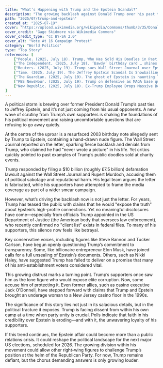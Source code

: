 ```yaml
---
title: "What’s Happening with Trump and the Epstein Scandal?"
description: "The growing backlash against Donald Trump over his past ties to Jeffrey Epstein is stirring doubts within his MAGA base and raising questions about his silence on the scandal."
path: "2025/07/trump-and-epstein"
created_at: "2025-07-19"
cover: "https://upload.wikimedia.org/wikipedia/commons/thumb/3/35/Donald_Trump_%2850042292738%29.jpg/960px-Donald_Trump_%2850042292738%29.jpg?20200625164141"
cover_credit: "Gage Skidmore via Wikimedia Commons"
cover_credit_type: "CC BY-SA 2.0"
cover_alt: "Vote At 16 Campaign Protest"
category: "World Politics"
type: "Top Story"
references: [
    ["People. (2025, July 18). Trump, Who Has Sold His Doodles in Past, Denies Report of Graphic Epstein Letter by Saying He 'Never Wrote a Picture in My Life'.", "https://people.com/trump-doodles-resurface-after-denying-graphic-epstein-letter-11774987"],
    ["The Independent. (2025, July 18). ‘Bawdy’ birthday card … shines new light.", "https://people.com/ex-casino-boss-claims-trump-epstein-brought-underage-girls-casino-floor-11774374"],
    ["Reuters. (2025, July 19). Trump sues Wall Street Journal over Epstein report…", "https://www.reuters.com/world/us/trump-sues-wall-street-journal-over-epstein-report-seeks-10-billion-2025-07-19"],
    ["Time. (2025, July 19). The Jeffrey Epstein Scandal Is Snowballing and Trump Can't Seem to Stop It.", "https://time.com/7302426/jeffrey-epstein-files-trump-takeaways"],
    ["The Guardian. (2025, July 19). The ghost of Epstein is haunting Trump's presidency: inside the 'MAGA' revolt.", "https://www.theguardian.com/news/ng-interactive/2025/jul/19/trump-epstein-maga-revolt"],
    ["PBS NewsHour. (2025, July 19). Trump on defensive as MAGA base questions his Epstein connections.", "https://www.pbs.org/newshour/show/trump-on-defensive-as-maga-base-questions-his-epstein-connections-and-investigation"],
    ["New Republic. (2025, July 18). Ex‑Trump Employee Drops Massive Bombshell.", "https://people.com/ex-casino-boss-claims-trump-epstein-brought-underage-girls-casino-floor-11774374"]
]
---
```


A political storm is brewing over former President Donald Trump’s past ties to Jeffrey Epstein, and it’s not just coming from his usual opponents. A new wave of scrutiny from Trump’s own supporters is shaking the foundations of his political movement and raising uncomfortable questions that are refusing to go away quietly.

At the centre of the uproar is a resurfaced 2003 birthday note allegedly sent by Trump to Epstein, containing a hand-drawn nude figure. The Wall Street Journal reported on the letter, sparking fierce backlash and denials from Trump, who claimed he had "never wrote a picture" in his life.<Pointer number="1" /> Yet critics quickly pointed to past examples of Trump’s public doodles sold at charity events.<Pointer number="2" />

Trump responded by filing a $10 billion (roughly £7.5 billion) defamation lawsuit against the Wall Street Journal and Rupert Murdoch, accusing them of political sabotage and reputational harm.<Pointer number="3" /> His legal team argues the letter is fabricated, while his supporters have attempted to frame the media coverage as part of a wider smear campaign.<Pointer number="4" />

However, what’s driving the backlash now is not just the letter. For years, Trump has teased the public with claims that he would "expose the truth" about Epstein’s high-profile connections. Yet no meaningful disclosures have come—especially from officials Trump appointed in the US Department of Justice (the American body that oversees law enforcement), who recently confirmed no "client list" exists in federal files.<Pointer number="3" /> To many of his supporters, this silence now feels like betrayal.

Key conservative voices, including figures like Steve Bannon and Tucker Carlson, have begun openly questioning Trump’s commitment to transparency. Some, like billionaire entrepreneur Elon Musk, have joined calls for a full unsealing of Epstein’s documents.<Pointer number="5" />  Others, such as Nikki Haley, have suggested Trump has failed to deliver on a promise that many of his anti-establishment voters considered vital.<Pointer number="6" /> 

This growing distrust marks a turning point. Trump’s supporters once saw him as the lone figure who would expose elite corruption. Now, some accuse him of protecting it. Even former allies, such as casino executive Jack O'Donnell, have stepped forward with claims that Trump and Epstein brought an underage woman to a New Jersey casino floor in the 1990s.<Pointer number="7" />

The significance of this story lies not just in its salacious details, but in the political fracture it exposes. Trump is facing dissent from within his own camp at a time when party unity is crucial. Polls indicate that faith in his credibility over Epstein is eroding—and with it, the unwavering loyalty of his supporters.<Pointer number="5" />

If this trend continues, the Epstein affair could become more than a public relations crisis. It could reshape the political landscape for the next major US elections, scheduled for 2026. The growing division within his movement could allow other right-wing figures to challenge Trump’s position at the helm of the Republican Party. For now, Trump remains defiant, but the chorus demanding answers is only growing louder.
